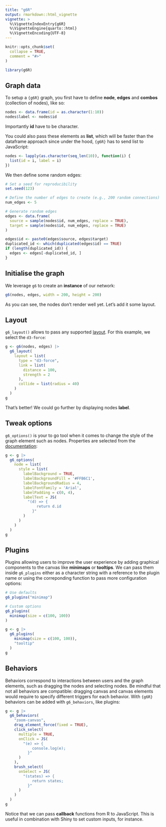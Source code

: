 ```yaml
---
title: "g6R"
output: rmarkdown::html_vignette
vignette: >
  %\VignetteIndexEntry{g6R}
  %\VignetteEngine{quarto::html}
  %\VignetteEncoding{UTF-8}
---
```


```r
knitr::opts_chunk$set(
  collapse = TRUE,
  comment = "#>"
)
```

```r
library(g6R)
```

## Graph data

To setup a `{g6R}` graph, you first have to define __node__, __edges__ and __combos__ (collection of nodes), like so:

```r
nodes <- data.frame(id = as.character(1:10))
nodes$label <- nodes$id
```

Importantly __id__ have to be character.

You could also pass these elements as __list__, which will be faster than the dataframe approach since under the hood, `{g6R}` has to send list to JavaScript:

```r
nodes <- lapply(as.character(seq_len(10)), function(i) {
  list(id = i, label = i)
})
```

We then define some random edges:

```r
# Set a seed for reproducibility
set.seed(123)

# Define the number of edges to create (e.g., 200 random connections)
num_edges <- 5

# Generate random edges
edges <- data.frame(
  source = sample(nodes$id, num_edges, replace = TRUE),
  target = sample(nodes$id, num_edges, replace = TRUE)
)

edges$id <- paste0(edges$source, edges$target)
duplicated_id <- which(duplicated(edges$id) == TRUE)
if (length(duplicated_id)) {
  edges <- edges[-duplicated_id, ]
}
```

## Initialise the graph

We leverage `g6` to create an __instance__ of our network:

```r
g6(nodes, edges, width = 200, height = 200)
```

As you can see, the nodes don't render well yet. Let's add it some layout.

## Layout

`g6_layout()` allows to pass any supported [layout](https://g6.antv.antgroup.com/en/manual/layout/overview). For this example, we select the `d3-force`:

```r
g <- g6(nodes, edges) |>
  g6_layout(
    layout = list(
      type = "d3-force",
      link = list(
        distance = 100,
        strength = 2
      ),
      collide = list(radius = 40)
    )
  )
g
```

That's better! We could go further by displaying nodes __label__.

## Tweak options

`g6_options()` is your to go tool when it comes to change the style of the graph element such as nodes. Properties are selected from the [documentation](https://g6.antv.antgroup.com/en/manual/element/node/build-in/base-node#main-graphic-style):

```r
g <- g |>
  g6_options(
    node = list(
      style = list(
        labelBackground = TRUE,
        labelBackgroundFill = '#FFB6C1',
        labelBackgroundRadius = 4,
        labelFontFamily = 'Arial',
        labelPadding = c(0, 4),
        labelText = JS(
          "(d) => {
              return d.id
            }"
        )
      )
    )
  )
g
```

## Plugins

Plugins allowing users to improve the user experience by adding graphical components to the canvas like __minimaps__ or __tooltips__.
We can pass them inside `g6_plugins` either as a character string with a reference to the plugin name or using the correponding function to pass more configuration options:

```r
# Use defaults
g6_plugins("minimap")

# Custom options
g6_plugins(
  minimap(size = c(100, 100))
)
```

```r
g <- g |>
  g6_plugins(
    minimap(size = c(100, 100)),
    "tooltip"
  )
g
```

## Behaviors

Behaviors correspond to interactions between users and the graph elements, such as dragging the nodes and selecting nodes. Be mindful that not all behaviors are compatible: dragging canvas and canvas elements would require to specify different triggers for each behavior.
With `{g6R}` behaviors can be added with `g6_behaviors`, like plugins:

```r
g <- g |>
  g6_behaviors(
    "zoom-canvas",
    drag_element_force(fixed = TRUE),
    click_select(
      multiple = TRUE,
      onClick = JS(
        "(e) => {
            console.log(e);
          }"
      )
    ),
    brush_select(
      onSelect = JS(
        "(states) => {
            return states;
          }"
      )
    )
  )
g
```

Notice that we can pass __callback__ functions from R to JavaScript. This is useful in combination with Shiny to set custom inputs, for instance.
